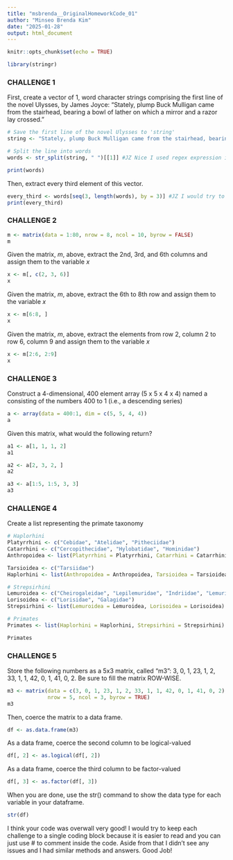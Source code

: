 ```yaml
---
title: "msbrenda__OriginalHomeworkCode_01"
author: "Minseo Brenda Kim"
date: "2025-01-28"
output: html_document
---
```


```r
knitr::opts_chunk$set(echo = TRUE)
```

```r
library(stringr)
```

### CHALLENGE 1

First, create a vector of 1, word character strings comprising the first line of the novel Ulysses, by James Joyce: “Stately, plump Buck Mulligan came from the stairhead, bearing a bowl of lather on which a mirror and a razor lay crossed.”

```r
# Save the first line of the novel Ulysses to 'string'
string <- "Stately, plump Buck Mulligan came from the stairhead, bearing a bowl of lather on which a mirror and a razor lay crossed."

# Split the line into words
words <- str_split(string, " ")[[1]] #JZ Nice I used regex expression instead of double quotations but your method works too!

print(words)
```

Then, extract every third element of this vector.

```r
every_third <- words[seq(3, length(words), by = 3)] #JZ I would try to keep a challenge code in one code block so that it is easier to follow. 
print(every_third)
```

### CHALLENGE 2 

```r
m <- matrix(data = 1:80, nrow = 8, ncol = 10, byrow = FALSE)
m
```

Given the matrix, *m*, above, extract the 2nd, 3rd, and 6th columns and assign them to the variable *x*

```r
x <- m[, c(2, 3, 6)]
x
```

Given the matrix, *m*, above, extract the 6th to 8th row and assign them to the variable *x*

```r
x <- m[6:8, ]
x
```

Given the matrix, *m*, above, extract the elements from row 2, column 2 to row 6, column 9 and assign them to the variable *x*

```r
x <- m[2:6, 2:9]
x
```

### CHALLENGE 3

Construct a 4-dimensional, 400 element array (5 x 5 x 4 x 4) named a consisting of the numbers 400 to 1 (i.e., a descending series)

```r
a <- array(data = 400:1, dim = c(5, 5, 4, 4)) 
a
```

Given this matrix, what would the following return?

```r
a1 <- a[1, 1, 1, 2]
a1
```

```r
a2 <- a[2, 3, 2, ]
a2
```
        
```r
a3 <- a[1:5, 1:5, 3, 3]
a3
```

### CHALLENGE 4

Create a list representing the primate taxonomy

```r
# Haplorhini
Platyrrhini <- c("Cebidae", "Atelidae", "Pitheciidae")
Catarrhini <- c("Cercopithecidae", "Hylobatidae", "Hominidae")
Anthropoidea <- list(Platyrrhini = Platyrrhini, Catarrhini = Catarrhini)

Tarsioidea <- c("Tarsiidae")
Haplorhini <- list(Anthropoidea = Anthropoidea, Tarsioidea = Tarsioidea) #JZ I think you might be missing catarrhini here

# Strepsirhini
Lemuroidea <- c("Cheirogaleidae", "Lepilemuridae", "Indriidae", "Lemuridae", "Daubentoniidae")
Lorisoidea <- c("Lorisidae", "Galagidae")
Strepsirhini <- list(Lemuroidea = Lemuroidea, Lorisoidea = Lorisoidea)

# Primates
Primates <- list(Haplorhini = Haplorhini, Strepsirhini = Strepsirhini)

Primates
```

### CHALLENGE 5

Store the following numbers as a 5x3 matrix, called "m3": 3, 0, 1, 23, 1, 2, 33, 1, 1, 42, 0, 1, 41, 0, 2. Be sure to fill the matrix ROW-WISE.

```r
m3 <- matrix(data = c(3, 0, 1, 23, 1, 2, 33, 1, 1, 42, 0, 1, 41, 0, 2), 
             nrow = 5, ncol = 3, byrow = TRUE)
m3
```

Then, coerce the matrix to a data frame.

```r
df <- as.data.frame(m3)
```

As a data frame, coerce the second column to be logical-valued

```r
df[, 2] <- as.logical(df[, 2])
```

As a data frame, coerce the third column to be factor-valued

```r
df[, 3] <- as.factor(df[, 3])
```

When you are done, use the str() command to show the data type for each variable in your dataframe.

```r
str(df)
```
I think your code was overwall very good! I would try to keep each challenge to a single coding block because it is easier to read and you can just use # to comment inside the code. Aside from that I didn't see any issues and I had similar methods and answers. Good Job!